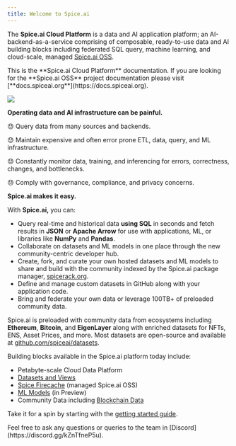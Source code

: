 ```yaml
---
title: Welcome to Spice.ai
---
```


The **Spice.ai Cloud Platform** is a data and AI application platform; an AI-backend-as-a-service comprising of composable, ready-to-use data and AI building blocks including federated SQL query, machine learning, and cloud-scale, managed [Spice.ai OSS](https://github.com/spiceai/spiceai).


<Info>
This is the **Spice.ai Cloud Platform** documentation. If you are looking for the **Spice.ai OSS** project documentation please visit [**docs.spiceai.org**](https://docs.spiceai.org).

![](/images/spice-oss-docs.png)
</Info>


**Operating data and AI infrastructure can be painful.**

😓 Query data from many sources and backends.

😓 Maintain expensive and often error prone ETL, data, query, and ML infrastructure.

😓 Constantly monitor data, training, and inferencing for errors, correctness, changes, and bottlenecks.

😓 Comply with governance, compliance, and privacy concerns.

**Spice.ai makes it easy.**

With **Spice.ai,** you can:

* Query real-time and historical data **using SQL** in seconds and fetch results in **JSON** or **Apache Arrow** for use with applications, ML, or libraries like **NumPy** and **Pandas**.
* Collaborate on datasets and ML models in one place through the new community-centric developer hub.
* Create, fork, and curate your own hosted datasets and ML models to share and build with the community indexed by the Spice.ai package manager, [spicerack.org](https://spicerack.org).
* Define and manage custom datasets in GitHub along with your application code.
* Bring and federate your own data or leverage 100TB+ of preloaded community data.

Spice.ai is preloaded with community data from ecosystems including **Ethereum**, **Bitcoin,** and **EigenLayer** along with enriched datasets for NFTs, ENS, Asset Prices, and more. Most datasets are open-source and available at [github.com/spiceai/datasets](https://github.com/spiceai/datasets).

Building blocks available in the Spice.ai platform today include:

* Petabyte-scale Cloud Data Platform
* [Datasets and Views](building-blocks/datasets-and-views.md)
* [Spice Firecache](building-blocks/spice-firecache/) (managed Spice.ai OSS)
* [ML Models](building-blocks/spice-models.md) (in Preview)
* Community Data including [Blockchain Data](building-blocks/datasets.md)

Take it for a spin by starting with the [getting started guide](getting-started/get-started/).

<Info>
Feel free to ask any questions or queries to the team in [Discord](https://discord.gg/kZnTfneP5u).
</Info>
